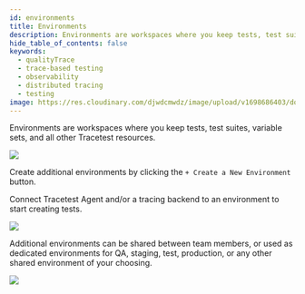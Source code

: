 ```yaml
---
id: environments
title: Environments
description: Environments are workspaces where you keep tests, test suites, variable sets, and all other Tracetest resources. Build integration and end-to-end tests with OpenTelemetry traces with Tracetest.
hide_table_of_contents: false
keywords:
  - qualityTrace
  - trace-based testing
  - observability
  - distributed tracing
  - testing
image: https://res.cloudinary.com/djwdcmwdz/image/upload/v1698686403/docs/Blog_Thumbnail_14_rsvkmo.jpg
---
```


Environments are workspaces where you keep tests, test suites, variable sets, and all other Tracetest resources.

![](https://res.cloudinary.com/djwdcmwdz/image/upload/v1712585521/docs/app.qualityTrace.io_organizations_ttorg_2179a9cd8ba8dfa5_environments_ttenv_231b49e808c29e6a_2_wgg8zl.png)

Create additional environments by clicking the `+ Create a New Environment` button.

Connect Tracetest Agent and/or a tracing backend to an environment to start creating tests.

![](https://res.cloudinary.com/djwdcmwdz/image/upload/v1712585314/docs/app.qualityTrace.io_organizations_ttorg_2179a9cd8ba8dfa5_environments_ttenv_231b49e808c29e6a_uhn9t6.png)

Additional environments can be shared between team members, or used as dedicated environments for QA, staging, test, production, or any other shared environment of your choosing.

![](https://res.cloudinary.com/djwdcmwdz/image/upload/v1712585450/docs/app.qualityTrace.io_organizations_ttorg_2179a9cd8ba8dfa5_environments_ttenv_231b49e808c29e6a_1_d0qwxl.png)
